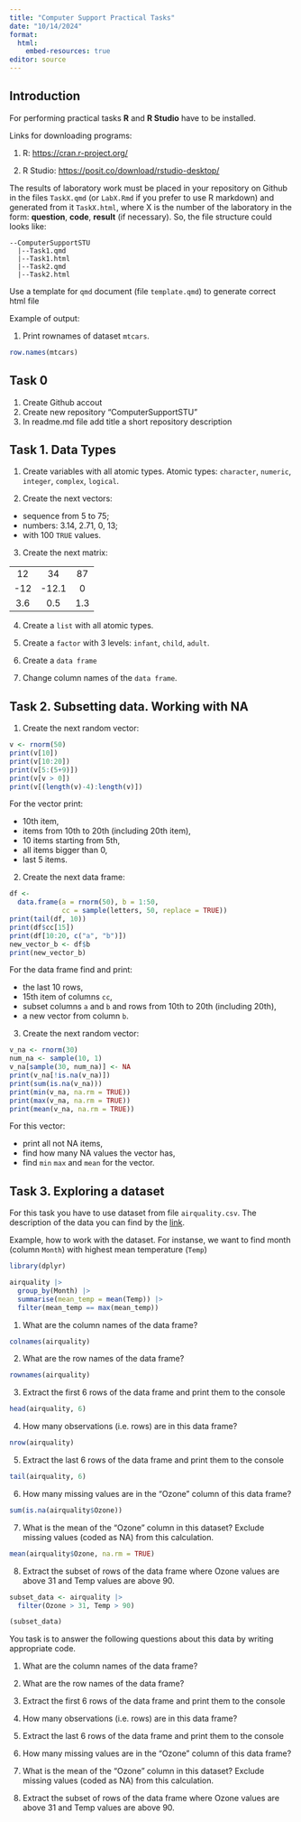 ---
title: "Computer Support Practical Tasks"
date: "10/14/2024"
format:
  html:
    embed-resources: true
editor: source
---

## Introduction

For performing practical tasks **R** and **R Studio** have to be installed.

Links for downloading programs: 

1. R: <https://cran.r-project.org/>

2. R Studio: <https://posit.co/download/rstudio-desktop/>

The results of laboratory work must be placed in your repository on Github in the files `TaskX.qmd` (or `LabX.Rmd` if you prefer to use R markdown) and generated from it `TaskX.html`, where X is the number of the laboratory in the form: **question**, **code**, **result** (if necessary). So, the file structure could looks like:

```
--ComputerSupportSTU
  |--Task1.qmd
  |--Task1.html
  |--Task2.qmd
  |--Task2.html
```
Use a template for `qmd` document (file `template.qmd`) to generate correct html file

Example of output:

1.  Print rownames of dataset `mtcars`.

```{r}
row.names(mtcars)
```

## Task 0

1.  Create Github accout
2.  Create new repository "ComputerSupportSTU"
3.  In readme.md file add title a short repository description

## Task 1. Data Types

1. Create variables with all atomic types. Atomic types: `character`, `numeric`, `integer`, `complex`, `logical`.

2. Create the next vectors:
  * sequence from 5 to 75;
  * numbers: 3.14, 2.71, 0, 13;
  * with 100 `TRUE` values.

3. Create the next matrix:

|  |   |  |
|:---:|:-----:|:---:|
| 12  | 34    | 87  |
| -12 | -12.1 | 0   |
| 3.6 | 0.5   | 1.3 |

4. Create a `list` with all atomic types.

5. Create a `factor` with 3 levels: `infant`, `child`, `adult`.

6. Create a `data frame`

7. Change column names of the `data frame`.


## Task 2. Subsetting data. Working with NA

1. Create the next random vector:

```{r message=FALSE}
v <- rnorm(50)
print(v[10])         
print(v[10:20])        
print(v[5:(5+9)])     
print(v[v > 0])        
print(v[(length(v)-4):length(v)])  
```

For the vector print:

- 10th item,
- items from 10th to 20th (including 20th item),
- 10 items starting from 5th,
- all items bigger than 0,
- last 5 items.

2. Create the next data frame:

```{r message=FALSE}
df <- 
  data.frame(a = rnorm(50), b = 1:50, 
             cc = sample(letters, 50, replace = TRUE))
print(tail(df, 10))        
print(df$cc[15])          
print(df[10:20, c("a", "b")]) 
new_vector_b <- df$b
print(new_vector_b) 

```

For the data frame find and print:

- the last 10 rows,
- 15th item of columns `cc`,
- subset columns `a` and `b` and rows from 10th to 20th (including 20th),
- a new vector from column `b`.

3. Create the next random vector:

```{r}
v_na <- rnorm(30)
num_na <- sample(10, 1)
v_na[sample(30, num_na)] <- NA
print(v_na[!is.na(v_na)])         
print(sum(is.na(v_na)))         
print(min(v_na, na.rm = TRUE))   
print(max(v_na, na.rm = TRUE))   
print(mean(v_na, na.rm = TRUE)) 
```

For this vector:

- print all not NA items,
- find how many NA values the vector has,
- find `min` `max` and `mean` for the vector.

## Task 3. Exploring a dataset

For this task you have to use dataset from file `airquality.csv`. The description of the data you can find by the [link](https://www.rdocumentation.org/packages/datasets/versions/3.6.2/topics/airquality).

Example, how to work with the dataset. For instanse, we want to find month (column `Month`) with highest mean temperature (`Temp`)

```{r message=FALSE}
library(dplyr)

airquality |> 
  group_by(Month) |> 
  summarise(mean_temp = mean(Temp)) |> 
  filter(mean_temp == max(mean_temp))
```

1. What are the column names of the data frame?

```{r message=FALSE}
colnames(airquality)
```

2. What are the row names of the data frame?

```{r}
rownames(airquality)
```

3. Extract the first 6 rows of the data frame and print them to the console

```{r}
head(airquality, 6)
```

4. How many observations (i.e. rows) are in this data frame?

```{r}
nrow(airquality)
```

5. Extract the last 6 rows of the data frame and print them to the console

```{r}
tail(airquality, 6)
```

6. How many missing values are in the "Ozone" column of this data frame?

```{r}
sum(is.na(airquality$Ozone))
```

7. What is the mean of the "Ozone" column in this dataset? Exclude missing values (coded as NA) from this calculation.

```{r}
mean(airquality$Ozone, na.rm = TRUE)
```

8. Extract the subset of rows of the data frame where Ozone values are above 31 and Temp values are above 90.

```{r}
subset_data <- airquality |>
  filter(Ozone > 31, Temp > 90)
```

```{r}
(subset_data)
```


You task is to answer the following questions about this data by writing appropriate code.

1. What are the column names of the data frame?

2. What are the row names of the data frame?

3. Extract the first 6 rows of the data frame and print them to the console

4. How many observations (i.e. rows) are in this data frame?

5. Extract the last 6 rows of the data frame and print them to the console

6. How many missing values are in the "Ozone" column of this data frame?

7. What is the mean of the "Ozone" column in this dataset? Exclude missing values (coded as NA) from this calculation.

8. Extract the subset of rows of the data frame where Ozone values are above 31 and Temp values are above 90.

